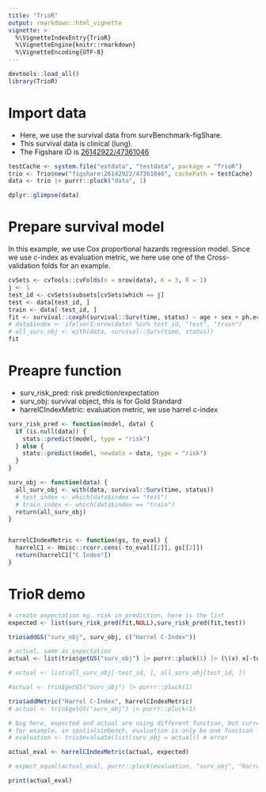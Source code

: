 ```yaml
---
title: "TrioR"
output: rmarkdown::html_vignette
vignette: >
  %\VignetteIndexEntry{TrioR}
  %\VignetteEngine{knitr::rmarkdown}
  %\VignetteEncoding{UTF-8}
---
```


```r
devtools::load_all()
library(TrioR)
```

# Import data

- Here, we use the survival data from survBenchmark-figShare. 
- This survival data is clinical (lung). 
- The Figshare ID is [26142922/47361046](https://figshare.com/articles/dataset/SurvBenchmark_comprehensive_benchmarking_study_of_survival_analysis_methods_using_both_omics_data_and_clinical_data/26142922?file=47361046) 


```r
testCache <- system.file("extdata", "testdata", package = "TrioR")
trio <- Trio$new("figshare:26142922/47361046", cachePath = testCache)
data <- trio |> purrr::pluck("data", 1)

dplyr::glimpse(data)
```

# Prepare survival model 

In this example, we use Cox proportional hazards regression model. 
Since we use c-index as evaluation metric, we here use one of the Cross-validation folds for an example. 

```r
cvSets <- cvTools::cvFolds(n = nrow(data), K = 3, R = 1)
j <- 1
test_id <- cvSets$subsets[cvSets$which == j]
test <- data[test_id, ]
train <- data[-test_id, ]
fit <- survival::coxph(survival::Surv(time, status) ~ age + sex + ph.ecog + pat.karno + meal.cal + wt.loss, data = train)
# data$index <- ifelse(1:nrow(data) %in% test_id, "test", "train")
# all_surv_obj <- with(data, survival::Surv(time, status))
fit
```

# Preapre function

- surv_risk_pred: risk prediction/expectation
- surv_obj: survival object, this is for Gold Standard
- harrelCIndexMetric: evaluation metric, we use harrel c-index

```r
surv_risk_pred <- function(model, data) {
  if (is.null(data)) {
    stats::predict(model, type = "risk")
  } else {
    stats::predict(model, newdata = data, type = "risk")
  }
}

surv_obj <- function(data) {
  all_surv_obj <- with(data, survival::Surv(time, status))
  # test_index <- which(data$index == "test")
  # train_index <- which(data$index == "train")
  return(all_surv_obj)
}


harrelCIndexMetric <- function(gs, to_eval) {
  harrelC1 <- Hmisc::rcorr.cens(-to_eval[[2]], gs[[2]])
  return(harrelC1["C Index"])
}

```

# TrioR demo

```r
# create expectation eg. risk in prediction, here is the list
expected <- list(surv_risk_pred(fit,NULL),surv_risk_pred(fit,test))

trio$addGS("surv_obj", surv_obj, c("Harrel C-Index"))

# actual, same as expectation
actual <- list(trio$getGS("surv_obj") |> purrr::pluck(1) |> (\(x) x[-test_id])(), trio$getGS("surv_obj") |> purrr::pluck(1) |> (\(x) x[test_id])())

# actual <- list(all_surv_obj[-test_id, ], all_surv_obj[test_id, ])

#actual <- trio$getGS("surv_obj") |> purrr::pluck(1)

trio$addMetric("Harrel C-Index", harrelCIndexMetric)
# actual <- trio$getGS("surv_obj") |> purrr::pluck(1)

```

```r
# bug here, expected and actual are using different function, but currently it only support one function for actual and prediction.
# for example, in spatialsimbench, evaluation is only be one function for fraczero
# evaluation <- trio$evaluate(list(surv_obj = actual)) # error

actual_eval <- harrelCIndexMetric(actual, expected)

# expect_equal(actual_eval, purrr::pluck(evaluation, "surv_obj", "Harrel C-Index")) # error

print(actual_eval)
```


